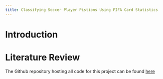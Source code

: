 ```yaml
---
title: Classifying Soccer Player Pistions Using FIFA Card Statistics
---
```


# Introduction



# Literature Review




The Github repository hosting all code for this project can be found [here](https://github.com/dcorc7/FIFA-Position-Classifier)